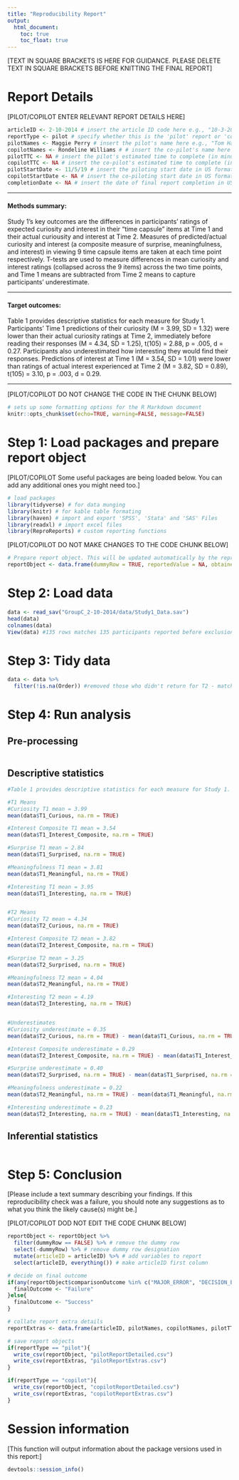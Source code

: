 ```yaml
---
title: "Reproducibility Report"
output:
  html_document:
    toc: true
    toc_float: true
---
```


[TEXT IN SQUARE BRACKETS IS HERE FOR GUIDANCE. PLEASE DELETE TEXT IN SQUARE BRACKETS BEFORE KNITTING THE FINAL REPORT]

# Report Details

[PILOT/COPILOT ENTER RELEVANT REPORT DETAILS HERE]

```r
articleID <- 2-10-2014 # insert the article ID code here e.g., "10-3-2015"
reportType <- pilot # specify whether this is the 'pilot' report or 'copilot' report
pilotNames <- Maggie Perry # insert the pilot's name here e.g., "Tom Hardwicke".
copilotNames <- Rondeline Williams # # insert the co-pilot's name here e.g., "Michael Frank".
pilotTTC <- NA # insert the pilot's estimated time to complete (in minutes, it is fine to approximate) e.g., 120
copilotTTC <- NA # insert the co-pilot's estimated time to complete (in minutes, it is fine to approximate) e.g., 120
pilotStartDate <- 11/5/19 # insert the piloting start date in US format e.g., as.Date("01/25/18", format = "%m/%d/%y")
copilotStartDate <- NA # insert the co-piloting start date in US format e.g., as.Date("01/25/18", format = "%m/%d/%y")
completionDate <- NA # insert the date of final report completion in US format e.g., as.Date("01/25/18", format = "%m/%d/%y")
```

------

#### Methods summary: 

Study 1's key outcomes are the differences in participants' ratings of expected curiosity and interest in their "time capsule" items at Time 1 and their actual curiousity and interest at Time 2. Measures of predicted/actual curiosity and interest (a composite measure of surprise, meaningfulness, and interest) in viewing 9 time capsule items are taken at each time point respectively. T-tests are used to measure differences in mean curiosity and interest ratings (collapsed across the 9 items) across the two time points, and Time 1 means are subtracted from Time 2 means to capture participants' underestimate.

------

#### Target outcomes: 

Table 1 provides descriptive statistics for each measure for Study 1.
Participants’ Time 1 predictions of their curiosity (M = 3.99, SD = 1.32) were lower than their actual curiosity ratings at Time 2, immediately before reading their responses (M = 4.34, SD = 1.25), t(105) = 2.88, p = .005, d = 0.27. Participants also underestimated how interesting they would find their responses. Predictions of interest at Time 1 (M = 3.54, SD = 1.01) were lower than ratings of actual interest experienced at Time 2 (M = 3.82, SD = 0.89), t(105) = 3.10, p = .003, d = 0.29.  

------

[PILOT/COPILOT DO NOT CHANGE THE CODE IN THE CHUNK BELOW]  

```r
# sets up some formatting options for the R Markdown document
knitr::opts_chunk$set(echo=TRUE, warning=FALSE, message=FALSE)
```

# Step 1: Load packages and prepare report object

[PILOT/COPILOT Some useful packages are being loaded below. You can add any additional ones you might need too.]

```r
# load packages
library(tidyverse) # for data munging
library(knitr) # for kable table formating
library(haven) # import and export 'SPSS', 'Stata' and 'SAS' Files
library(readxl) # import excel files
library(ReproReports) # custom reporting functions
```

[PILOT/COPILOT DO NOT MAKE CHANGES TO THE CODE CHUNK BELOW]

```r
# Prepare report object. This will be updated automatically by the reproCheck function each time values are compared
reportObject <- data.frame(dummyRow = TRUE, reportedValue = NA, obtainedValue = NA, valueType = NA, percentageError = NA, comparisonOutcome = NA, eyeballCheck = NA)
```

# Step 2: Load data

```r
data <- read_sav("GroupC_2-10-2014/data/Study1_Data.sav")
head(data)
colnames(data)
View(data) #135 rows matches 135 participants reported before exclusions
```

# Step 3: Tidy data

```r
data <- data %>%
  filter(!is.na(Order)) #removed those who didn't return for T2 - matches 106 participants reported after exclusion

```

# Step 4: Run analysis

## Pre-processing

```r
```

## Descriptive statistics

```r
#Table 1 provides descriptive statistics for each measure for Study 1.

#T1 Means
#Curiosity T1 mean = 3.99
mean(data$T1_Curious, na.rm = TRUE)

#Interest Composite T1 mean = 3.54
mean(data$T1_Interest_Composite, na.rm = TRUE)

#Surprise T1 mean = 2.84
mean(data$T1_Surprised, na.rm = TRUE)

#Meaningfulness T1 mean = 3.81
mean(data$T1_Meaningful, na.rm = TRUE)

#Interesting T1 mean = 3.95
mean(data$T1_Interesting, na.rm = TRUE)


#T2 Means
#Curiosity T2 mean = 4.34
mean(data$T2_Curious, na.rm = TRUE)

#Interest Composite T2 mean = 3.82
mean(data$T2_Interest_Composite, na.rm = TRUE)

#Surprise T2 mean = 3.25
mean(data$T2_Surprised, na.rm = TRUE)

#Meaningfulness T2 mean = 4.04
mean(data$T2_Meaningful, na.rm = TRUE)

#Interesting T2 mean = 4.19
mean(data$T2_Interesting, na.rm = TRUE)


#Underestimates
#Curiosity underestimate = 0.35
mean(data$T2_Curious, na.rm = TRUE) - mean(data$T1_Curious, na.rm = TRUE)

#Interest Composite underestimate = 0.29
mean(data$T2_Interest_Composite, na.rm = TRUE) - mean(data$T1_Interest_Composite, na.rm = TRUE)

#Surprise underestimate = 0.40
mean(data$T2_Surprised, na.rm = TRUE) - mean(data$T1_Surprised, na.rm = TRUE)

#Meaningfulness underestimate = 0.22
mean(data$T2_Meaningful, na.rm = TRUE) - mean(data$T1_Meaningful, na.rm = TRUE)

#Interesting underestimate = 0.23
mean(data$T2_Interesting, na.rm = TRUE) - mean(data$T1_Interesting, na.rm = TRUE)
```

## Inferential statistics

```r


```

# Step 5: Conclusion

[Please include a text summary describing your findings. If this reproducibility check was a failure, you should note any suggestions as to what you think the likely cause(s) might be.]


[PILOT/COPILOT DOD NOT EDIT THE CODE CHUNK BELOW]

```r
reportObject <- reportObject %>%
  filter(dummyRow == FALSE) %>% # remove the dummy row
  select(-dummyRow) %>% # remove dummy row designation
  mutate(articleID = articleID) %>% # add variables to report 
  select(articleID, everything()) # make articleID first column

# decide on final outcome
if(any(reportObject$comparisonOutcome %in% c("MAJOR_ERROR", "DECISION_ERROR"))){
  finalOutcome <- "Failure"
}else{
  finalOutcome <- "Success"
}

# collate report extra details
reportExtras <- data.frame(articleID, pilotNames, copilotNames, pilotTTC, copilotTTC, pilotStartDate, copilotStartDate, completionDate, finalOutcome)

# save report objects
if(reportType == "pilot"){
  write_csv(reportObject, "pilotReportDetailed.csv")
  write_csv(reportExtras, "pilotReportExtras.csv")
}

if(reportType == "copilot"){
  write_csv(reportObject, "copilotReportDetailed.csv")
  write_csv(reportExtras, "copilotReportExtras.csv")
}
```

# Session information

[This function will output information about the package versions used in this report:]

```r
devtools::session_info()
```
